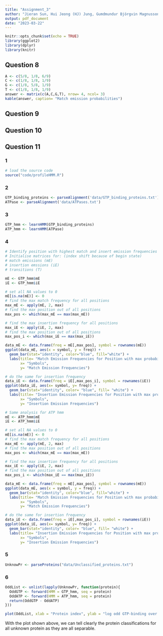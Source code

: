 ```yaml
---
title: "Assignment_3"
author: "Jieran Sun, Hui Jeong (HJ) Jung, Gumdmundur Björgvin Magnusson"
output: pdf_document
date: "2023-03-22"
---
```


```r
knitr::opts_chunk$set(echo = TRUE)
library(ggplot2)
library(dplyr)
library(knitr)
```
## Question 8

```r
A <- c(5/8, 1/8, 6/9)
C <- c(1/8, 1/8, 1/9)
G <- c(1/8, 5/8, 1/9)
T <- c(1/8, 1/8, 1/9)
answer <- matrix(c(A,C,G,T), nrow= 4, ncol= 3)
kable(answer, caption= "Match emission probabilities")
```

## Question 9



## Question 10 




## Question 11
### 1
```r
# load the source code 
source("code/profileHMM.R")
```
### 2
```r
GTP_binding_proteins <- parseAlignment('data/GTP_binding_proteins.txt')
ATPase <- parseAlignment('data/ATPases.txt')
```
### 3
```r
GTP_hmm <- learnHMM(GTP_binding_proteins)
ATP_hmm <- learnHMM(ATPase)
```

### 4
```r
# Identify position with highest match and insert emission frequencies over all symbols   
# Initialise matrices for: (index shift because of begin state)
# match emissions (mE)
# insertion emssions (iE)
# transitions (T)

mE <- GTP_hmm$mE
iE <- GTP_hmm$iE

# set all NA values to 0
mE[is.na(mE)] <- 0
# find the max match frequency for all positions
max_mE <- apply(mE, 2, max)
# find the max position out of all positions
max_pos <- which(max_mE == max(max_mE))

# find the max insertion frequency for all positions
max_iE <- apply(iE, 2, max)
# find the max position out of all positions
max_pos_i <- which(max_iE == max(max_iE))

data_mE <- data.frame(freq = mE[,max_pos], symbol = rownames(mE))
ggplot(data_mE, aes(x = symbol, y = freq)) + 
  geom_bar(stat="identity", color="blue", fill="white") + 
  labs(title= "Match Emission Frequencies for Position with max probability", 
       x= "Symbols", 
       y= "Match Emission Frequencies")

# do the same for insertion frequency 
data_iE <- data.frame(freq = iE[,max_pos_i], symbol = rownames(iE))
ggplot(data_iE, aes(x= symbol, y= freq)) + 
  geom_bar(stat="identity", color= "blue", fill= "white") + 
  labs(title= "Insertion Emission Frequencies for Position with max probability", 
       x= "Symbols", 
       y= "Insertion Emission Frequencies")
```

```r
# Same analysis for ATP hmm 
mE <- ATP_hmm$mE
iE <- ATP_hmm$iE

# set all NA values to 0
mE[is.na(mE)] <- 0
# find the max match frequency for all positions
max_mE <- apply(mE, 2, max)
# find the max position out of all positions
max_pos <- which(max_mE == max(max_mE))

# find the max insertion frequency for all positions
max_iE <- apply(iE, 2, max)
# find the max position out of all positions
max_pos_i <- which(max_iE == max(max_iE))

data_mE <- data.frame(freq = mE[,max_pos], symbol = rownames(mE))
ggplot(data_mE, aes(x = symbol, y = freq)) + 
  geom_bar(stat="identity", color="blue", fill="white") + 
  labs(title= "Match Emission Frequencies for Position with max probability", 
       x= "Symbols", 
       y= "Match Emission Frequencies")

# do the same for insertion frequency 
data_iE <- data.frame(freq = iE[,max_pos_i], symbol = rownames(iE))
ggplot(data_iE, aes(x= symbol, y= freq)) + 
  geom_bar(stat="identity", color= "blue", fill= "white") + 
  labs(title= "Insertion Emission Frequencies for Position with max probability", 
       x= "Symbols", 
       y= "Insertion Emission Frequencies")
```
### 5 
```r
UnknowPr <- parseProteins("data/Unclassified_proteins.txt")
```

### 6

```r
OddList <- unlist(lapply(UnknowPr, function(protein){
  OddGTP <- forward(HMM = GTP_hmm, seq = protein)
  OddATP <- forward(HMM = ATP_hmm, seq = protein)
  return(OddGTP - OddATP)
}))
```

```r
plot(OddList, xlab = "Protein index", ylab = "log odd GTP-binding over ATPase")
```
With the plot shown above, we can tell clearly the protein classifications for all unknown protein as they are all separable. 
